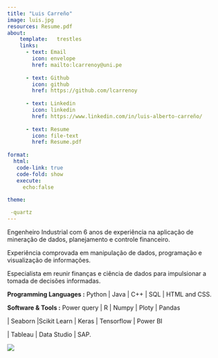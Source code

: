 ```yaml
---
title: "Luis Carreño"
image: luis.jpg
resources: Resume.pdf
about: 
    template:   trestles
    links: 
      - text: Email
        icon: envelope
        href: mailto:lcarrenoy@uni.pe
        
      - text: Github
        icon: github
        href: https://github.com/lcarrenoy
        
      - text: Linkedin
        icon: linkedin
        href: https://www.linkedin.com/in/luis-alberto-carreño/             
    
      - text: Resume
        icon: file-text
        href: Resume.pdf
        
format:
  html:        
   code-link: true 
   code-fold: show 
   execute:
     echo:false     
         
theme:

 -quartz
---
```


Engenheiro Industrial com 6 anos de experiência na aplicação de mineração de dados, planejamento e controle financeiro.

Experiência comprovada em manipulação de dados, programação e visualização de informações.

Especialista em reunir finanças e ciência de dados para impulsionar a tomada de decisões informadas.

**Programming Languages :** Python \| Java \| C++ \| SQL \| HTML and CSS.

**Software & Tools :** Power query \| R \| Numpy \| Ploty \| Pandas

\| Seaborn \|Scikit Learn \| Keras \| Tensorflow \| Power BI

\| Tableau \| Data Studio \| SAP.

![](bg-masthead.jpg){withd="10%"}


